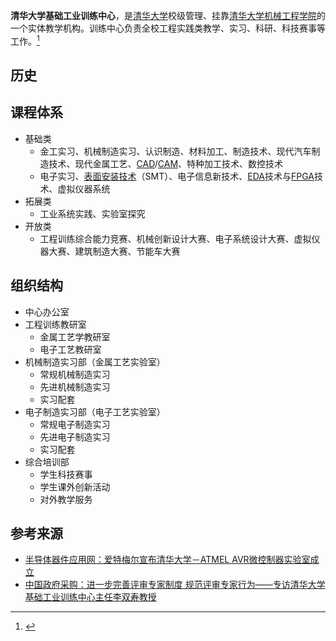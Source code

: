 {{Infobox University Department
 |名称              = 清华大学基础工业训练中心
 |其他名称        = Fundamental Industry Training Center of Tsinghua University
 |徽标              = 
 |徽标说明        =
 |隶属              =[[清华大学|清华大学]]<br/>[[清华大学|清华大学]][[清华大学机械工程学院|机械工程学院]]
 |建立时间        =1996年
 |关闭时间        =
 |类型              =实体教学机构
 |下属              =
 |主管官员        =
 |主席              =
 |党委书记        =
 |院长              =
 |常务副院长     =
 |副院长           =
 |系主任           =
 |所长              =
 |部长              =
 |主任              =[[李双寿|李双寿]]教授
 |头衔              =
 |头衔人名        =
 |教师              =
 |员工              =
 |学生              =
 |本科生           =
 |研究生           =
 |博士生           =
 |其他学生        =
 |地址              = {{CHN}}[[北京市|北京市]][[海淀区|海淀区]][[清华园|清华园]]
 |国家              =
 |省                 = 
 |市                 =
 |坐标              =
 |网址              = http://www.tsinghua.edu.cn/publish/gyxl/
 |标志              =
 |脚注              =
}}

'''清华大学基础工业训练中心'''，是[[清华大学|清华大学]]校级管理、挂靠[[清华大学机械工程学院|清华大学机械工程学院]]的一个实体教学机构。训练中心负责全校工程实践类教学、实习、科研、科技赛事等工作。<ref>{{Cite web |url=http://www.tsinghua.edu.cn/publish/gyxl/1003/index.html |title=清华大学基础工业训练中心简介 |access-date=2011-04-05 |archive-url=https://web.archive.org/web/20111015052622/http://www.tsinghua.edu.cn/publish/gyxl/1003/index.html |archive-date=2011-10-15 |dead-url=yes }}</ref>
==历史==

==课程体系==
*基础类
**金工实习、机械制造实习、认识制造、材料加工、制造技术、现代汽车制造技术、现代金属工艺、[[CAD|CAD]]/[[CAM|CAM]]、特种加工技术、数控技术
**电子实习、[[表面安装技术|表面安装技术]]（SMT）、电子信息新技术、[[EDA|EDA]]技术与[[FPGA|FPGA]]技术、虚拟仪器系统
*拓展类
**工业系统实践、实验室探究
*开放类
**工程训练综合能力竞赛、机械创新设计大赛、电子系统设计大赛、虚拟仪器大赛、建筑制造大赛、节能车大赛
==组织结构==
*中心办公室
*工程训练教研室
**金属工艺学教研室
**电子工艺教研室
*机械制造实习部（金属工艺实验室）
**常规机械制造实习
**先进机械制造实习
**实习配套
*电子制造实习部（电子工艺实验室）
**常规电子制造实习
**先进电子制造实习
**实习配套
*综合培训部
**学生科技赛事
**学生课外创新活动
**对外教学服务

== 参考来源 ==
{{Reflist}}
*[http://www.globalsca.com/news/news.aspx?noid=32237 半导体器件应用网：爱特梅尔宣布清华大学－ATMEL AVR微控制器实验室成立]{{Dead link|date=2020年3月 |bot=InternetArchiveBot |fix-attempted=yes }}
*[http://www.cnki.com.cn/Article/CJFDTOTAL-ZFCG201003007.htm 中国政府采购：进一步完善评审专家制度 规范评审专家行为——专访清华大学基础工业训练中心主任李双寿教授] {{Wayback|url=http://www.cnki.com.cn/Article/CJFDTOTAL-ZFCG201003007.htm |date=20160304070632 }}

{{清华大学/院系}}